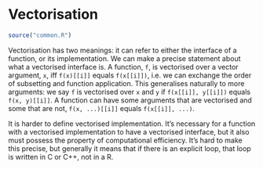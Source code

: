 # Vectorisation {#out-vectorisation}

```r
source("common.R")
```

Vectorisation has two meanings: it can refer to either the interface of a function, or its implementation. 
We can make a precise statement about what a vectorised interface is. A function, `f`, is vectorised over a vector argument, `x`, iff `f(x)[[i]]` equals `f(x[[i]])`, i.e. we can exchange the order of subsetting and function application. This generalises naturally to more arguments: we say `f` is vectorised over `x` and `y` if `f(x[[i]], y[[i]])` equals `f(x, y)[[i]]`. A function can have some arguments that are vectorised and some that are not, `f(x, ...)[[i]]` equals `f(x[[i]], ...)`.

It is harder to define vectorised implementation. It's necessary for a function with a vectorised implementation to have a vectorised interface, but it also must possess the property of computational efficiency. It's hard to make this precise, but generally it means that if there is an explicit loop, that loop is written in C or C++, not in a R.


